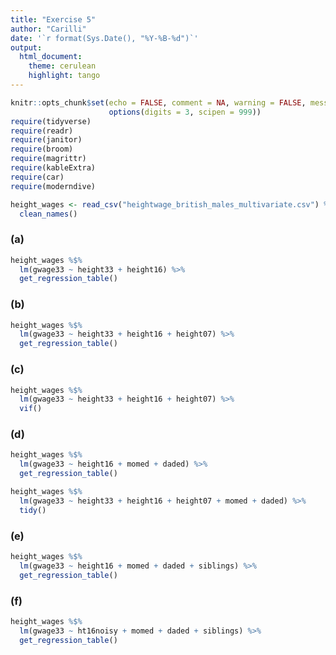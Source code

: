 ```yaml
---
title: "Exercise 5"
author: "Carilli"
date: '`r format(Sys.Date(), "%Y-%B-%d")`'
output: 
  html_document:
    theme: cerulean
    highlight: tango
---
```


```r
knitr::opts_chunk$set(echo = FALSE, comment = NA, warning = FALSE, message = FALSE,
                      options(digits = 3, scipen = 999))
require(tidyverse)
require(readr)
require(janitor)
require(broom)
require(magrittr)
require(kableExtra)
require(car)
require(moderndive)
```

```r
height_wages <- read_csv("heightwage_british_males_multivariate.csv") %>% 
  clean_names()
```

### (a)

```r
height_wages %$% 
  lm(gwage33 ~ height33 + height16) %>% 
  get_regression_table()
```

### (b)

```r
height_wages %$% 
  lm(gwage33 ~ height33 + height16 + height07) %>% 
  get_regression_table()
```

### (c)

```r
height_wages %$% 
  lm(gwage33 ~ height33 + height16 + height07) %>% 
  vif()
```

### (d)

```r
height_wages %$% 
  lm(gwage33 ~ height16 + momed + daded) %>% 
  get_regression_table()

height_wages %$% 
  lm(gwage33 ~ height33 + height16 + height07 + momed + daded) %>% 
  tidy()
```

### (e)

```r
height_wages %$% 
  lm(gwage33 ~ height16 + momed + daded + siblings) %>% 
  get_regression_table()
```

### (f)

```r
height_wages %$% 
  lm(gwage33 ~ ht16noisy + momed + daded + siblings) %>% 
  get_regression_table()
```

